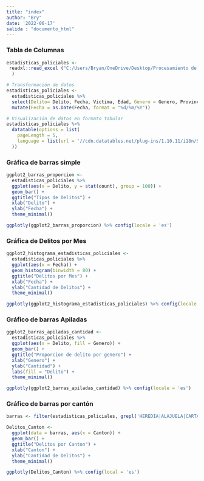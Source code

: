 ---
title: "index"
author: "Bry"
date: '2022-06-17'
salida : "documento_html"  
---

### Tabla de Columnas  
```{r # Importación de datos}
estadisticas_policiales <-
 readxl::read_excel ("C:/Users/Bryan/OneDrive/Desktop/Procesamiento de Datos/Tarea2/estaisticas_policiales_2021/estadisticaspoliciales2021.xls"
  )

# Transformación de datos 
estadisticas_policiales <-
  estadisticas_policiales %>%     
  select(Delito= Delito, Fecha, Victima, Edad, Genero = Genero, Provincia, Canton) %>%  
  mutate(Fecha = as.Date(Fecha, format = "%d/%m/%Y"))

# Visualización de datos en formato tabular
estadisticas_policiales %>%  
  datatable(options = list(
    pageLength = 5,
    language = list(url = '//cdn.datatables.net/plug-ins/1.10.11/i18n/Spanish.json')
  ))
```

### Gráfica de barras simple  

```{r ggplotly - Gráfico de barras simples}
ggplot2_barras_proporcion <-
  estadisticas_policiales %>%  
  ggplot(aes(x = Delito, y = stat(count), group = 100)) +
  geom_bar() +
  ggtitle("Tipos de Delitos") +
  xlab("Delito") +
  ylab("Fecha") +
  theme_minimal()

ggplotly(ggplot2_barras_proporcion) %>% config(locale = 'es')
```


### Gráfica de Delitos por Mes  

```{r}
ggplot2_histograma_estadisticas_policiales <-
  estadisticas_policiales %>%  
  ggplot(aes(x = Fecha)) +
  geom_histogram(binwidth = 80) + 
  ggtitle("Delitos por Mes") +
  xlab("Fecha") +
  ylab("Cantidad de Delitos") +
  theme_minimal()

ggplotly(ggplot2_histograma_estadisticas_policiales) %>% config(locale = 'es')  
```
### Gráfico de barras Apiladas  

```{r Gráfico de barras apiladas de cantidades}
ggplot2_barras_apiladas_cantidad <-
  estadisticas_policiales %>%
  ggplot(aes(x = Delito, fill = Genero)) +
  geom_bar() +
  ggtitle("Proporcion de delito por genero") +
  xlab("Genero") +
  ylab("Cantidad") +
  labs(fill = "Delito") +
  theme_minimal()

ggplotly(ggplot2_barras_apiladas_cantidad) %>% config(locale = 'es')
```


### Gráfico de barras por cantón  

```{r}
barras <- filter(estadisticas_policiales, grepl('HEREDIA|ALAJUELA|CARTAGO|SAN JOSE', Canton))

Delitos_Canton <-
  ggplot(data = barras, aes(x = Canton)) +
  geom_bar() +
  ggtitle("Delitos por Canton") +
  xlab("Canton") +
  ylab("Cantidad de Delitos") +
  theme_minimal()

ggplotly(Delitos_Canton) %>% config(local = 'es')
```